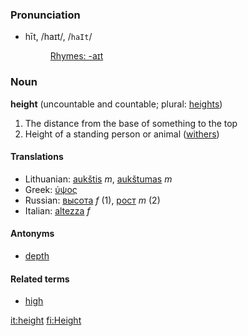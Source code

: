 ===Pronunciation===
*hīt, /haɪt/, /<tt>haIt</tt>/
*:[[Rhymes:English:-aɪt|Rhymes: -aɪt]]

===Noun===
'''height''' (uncountable and countable; plural: [[heights]])

#The distance from the base of something to the top
#Height of a standing person or animal ([[withers]])

====Translations====
*Lithuanian: [[aukštis]] ''m'', [[aukštumas]] ''m''
*Greek: [[ύψος]]
*Russian:  [[высота]] ''f'' (1), [[рост]] ''m'' (2)
*Italian: [[altezza]] ''f''

====Antonyms====
*[[depth]]

====Related terms====
*[[high]]

[[it:height]]
[[fi:Height]]